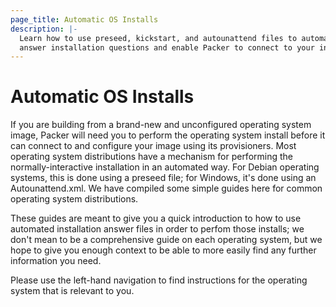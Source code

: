 ```yaml
---
page_title: Automatic OS Installs
description: |-
  Learn how to use preseed, kickstart, and autounattend files to automatically
  answer installation questions and enable Packer to connect to your instance.
---
```


# Automatic OS Installs

If you are building from a brand-new and unconfigured operating system
image, Packer will need you to perform the operating system install before it
can connect to and configure your image using its provisioners. Most operating
system distributions have a mechanism for performing the normally-interactive
installation in an automated way. For Debian operating systems, this is done
using a preseed file; for Windows, it's done using an Autounattend.xml. We have
compiled some simple guides here for common operating system distributions.

These guides are meant to give you a quick introduction to how to use automated
installation answer files in order to perfom those installs; we don't mean to
be a comprehensive guide on each operating system, but we hope to give you
enough context to be able to more easily find any further information you need.

Please use the left-hand navigation to find instructions for the operating
system that is relevant to you.
